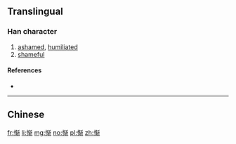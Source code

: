 {{also|慚}}
==Translingual==

===Han character===
{{Han char|rn=61|rad=心|as=08|sn=11|four=|canj=心大手中 (PKQL)|ids=⿲[[忄]][[车]][[斤]]}}

# [[ashamed]], [[humiliated]]
# [[shameful]]

====References====
* {{Han ref|kx=0392.181|hdz=42314.110|uh=60ED|ud=24813}}

----
==Chinese==
{{zh-see|慚}}

[[fr:惭]]
[[li:惭]]
[[mg:惭]]
[[no:惭]]
[[pl:惭]]
[[zh:惭]]